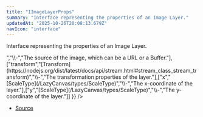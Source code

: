 ```yaml
---
title: "IImageLayerProps"
summary: "Interface representing the properties of an Image Layer."
updatedAt: "2025-10-26T20:08:13.679Z"
navIcon: "interface"
---
```



Interface representing the properties of an Image Layer.

<Table data={{ headers: [{"content":"Property","key":"property","sortable":true},{"content":"Type","key":"type","sortable":true},{"content":"Value","key":"value","sortable":true},{"content":"Description","key":"description"}], rows: [["centring","[AnyCentring](/LazyCanvas/types/AnyCentring)","\\-","The centring type of the layer."],["filter","[string](https://developer.mozilla.org/en-US/docs/Web/JavaScript/Reference/Global_Objects/String)","\\-","The filter effects applied to the layer."],["globalComposite","[AnyGlobalCompositeOperation](/LazyCanvas/types/AnyGlobalCompositeOperation)","\\-","The global composite operation applied to the layer."],["opacity","[number](https://developer.mozilla.org/en-US/docs/Web/JavaScript/Reference/Global_Objects/Number)","\\-","The opacity of the layer, ranging from 0 to 1."],["shadow","\\{\n  blur: number,\n  color: string,\n  offsetX: number,\n  offsetY: number\n}","\\-","The shadow properties of the layer."],["size","\\{\n  height: ScaleType,\n  radius: \\{\n  all: undefined \\| ScaleType,\n  leftBottom: undefined \\| ScaleType,\n  leftTop: undefined \\| ScaleType,\n  rightBottom: undefined \\| ScaleType,\n  rightTop: undefined \\| ScaleType\n},\n  width: ScaleType\n}","\\-","The size of the image, including width, height, and radius."],["src","string \\| Buffer\\<ArrayBufferLike\\>","\\-","The source of the image, which can be a URL or a Buffer."],["transform","[Transform](https://nodejs.org/dist/latest/docs/api/stream.html#stream_class_stream_transform)","\\-","The transformation properties of the layer."],["x","[ScaleType](/LazyCanvas/types/ScaleType)","\\-","The x-coordinate of the layer."],["y","[ScaleType](/LazyCanvas/types/ScaleType)","\\-","The y-coordinate of the layer."]] }} />


- [Source](https://github.com/NMMTY/LazyCanvas/blob/ba3e53b2fefc78794f94d50b21443818f2774649/packages/lazycanvas/src/structures/components/ImageLayer.ts#L35)